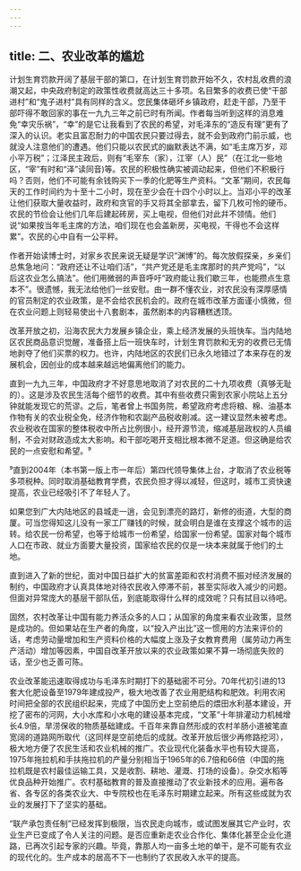 ```yaml
---
---
---
```

title: 二、农业改革的尴尬
---



计划生育罚款开阔了基层干部的第口，在计划生育罚款开始不久，农村乱收费的浪潮又起，中央政府制定的政策性收费就高达三十多项。名目繁多的收费已使“干部进村”和“鬼子进村”具有同样的含义。您民集体砸坏乡镇政府，赶走干部，乃至干部吓得不敢回家的事在一九九三年之前已时有所闻。作者每当听到这样的消息难免“幸灾乐祸”，“幸”的是它让我看到了农民的希望，对毛泽东的“造反有理”更有了深入的认识。老实且富忍耐力的中国农民只要过得去，就不会到政府门前示威，也就没人注意他们的遭遇。他们只能以农民式的幽默表达不满，如“毛主席万岁，邓小平万税”；江泽民主政后，则有“毛宰东（家），江宰（人）民”（在江北一些地区，“宰”有时和“泽”读同音)等。农民的积极性确实被调动起来，但他们不积极行吗？否则，他们不可能有余钱购买下一季的化肥等生产资料。“文革”期间，农民每天的工作时间约为十至十二小时，现在至少会在十四个小时以上。当邓小平的改革让他们获取大量收益时，政府和贪官的手又将其全部拿去，留下几枚可怜的硬币。农民的节俭会让他们几年后建起砖房，买上电视，但他们对此幷不领情。他们说“如果按当年毛主席的方法，咱们现在也会盖新房，买电视，干得也不会这样累”。农民的心中自有一公平秤。

作者开始读博士时，对家乡农民来说无疑是学识“渊博”的。每次放假探亲，乡亲们总焦急地问：“政府还让不让咱们活”，“共产党还是毛主席那时的共产党吗”，“以后这农业怎么搞法”。他们用微弱的声音呼吁“政府能让我们歇三年，也能攒点生意本不”。很遗憾，我无法给他们一丝安慰。由一群不懂农业，对农民没有深厚感情的官员制定的农业政策，是不会给农民机会的。政府在城市改革方面谨小慎微，但在农业问题上则轻易使出十八套剧本，虽然剧本的内容糟糕透顶。

改革开放之初，沿海农民大力发展乡镇企业，乘上经济发展的头班快车。当内陆地区农民商品意识觉醒，准备搭上后一班快车时，计划生育罚款和无穷的收费已无情地剥夺了他们买票的权力。也许，内陆地区的农民们已永久地错过了本来存在的发展机会，因创业的成本越来越远地偏离他们的能力。

直到一九九三年，中国政府才不好意思地取消了对农民的二十九项收费（真够无耻的）。这是涉及农民生活每个细节的收费。其中有些收费只需到农家小院站上五分钟就能发现它的荒谬。之后，笔者曾上书国务院，希望政府考虑将粮、棉、油基本作物有关的农业税全免，经济作物和农副产品税收削减。这一建议显然未被考虑。农业税收在国家的整体税收中所占比例很小，经开源节流，缩减基层政权的人员编制，不会对财政造成太大影响。和干部吃喝开支相比根本微不足道。但这确是给农民的一点安慰和希望。⁹

⁹直到2004年（本书第一版上市一年后）第四代领导集体上台，才取消了农业税等多项税种。同时取消基础教育学费，农民负担才得以减轻，但这时，城市工资快速提高，农业已经吸引不了年轻人了。

如果您到广大内陆地区的县城走一逍，会见到漂亮的路灯，新修的街道，大型的商厦。可当您得知这儿没有一家工厂赚钱的时候，就会明白是谁在支撑这个城市的运转。给农民一份希望，也等于给城市一份希望，给国家一份希望。国家对每个城市人口在市政、就业方面要大量投资，国家给农民的仅是一块本来就属于他们的土地。

直到进入了新的世纪，面对中国日益扩大的贫富差距和农村消费不振对经济发展的制约，中国政府才认真具体地对待农民收入停滞不前，甚至实际收入减少的问题。但面对异常庞大的基层干部队伍，到底能取得什么样的成效呢？只有拭目以待吧。

固然，农村改革让中国有能力养活众多的人口；从国家的角度来看农业政策，显然是成功的。但如果站在生产者的角度，以“投入产出比”这一惯用的方法来评价的话，考虑劳动量增加和生产资料价格的大幅度上涨及子女教育费用（属劳动力再生产活动）增加等因素，中国自改革开放以来的农业政策如果不算一场彻底失败的话，至少也乏善可陈。

农业改革能迅速取得成功与毛泽东时期打下的基础密不可分。70年代初引进的13套大化肥设备至1979年建成投产，极大地改善了农业用肥结构和肥效。利用农闲时间把全部的农民组织起来，完成了中国历史上空前绝后的煨田水利基本建设，开挖了密布的河网，大小水库和小水电的建设基本完成，“文革”十年排灌动力机械增长4.9倍，旱涝保收的物质基础建成。千百年来靠自然形成的农村羊肠小道被笔直宽阔的道路网所取代（这同样是空前绝后的成就。改革开放后很少再修路挖河），极大地方便了农民生活和农业机械的推广。农业现代化装备水平也有较大提高，1975年拖拉机和手扶拖拉机的产量分别相当于1965年的6.7倍和66倍（中国的拖拉机既是农村最佳运输工具，又是收割、耕地、灌溉、打场的设备）。杂交水稻等优良品种开始推广。农村基础教育的普及直接推动了农业新技术的应用。遍布各省、各专区的各类农业大、中专院校也在毛泽东时期建立起来。所有这些成就为农业的发展打下了坚实的基础。

“联产承包责任制”已经发挥到极限，当农民走向城市，或试图发展其它产业时，农业生产已变成了令人关注的问题。是否应重新走农业合作化、集体化甚至企业化道路，已再次引起专家的兴趣。毕竟，靠那人均一亩多土地的单干，是不可能有农业的现代化的。生产成本的居高不下一也制约了农民收入水平的提高。